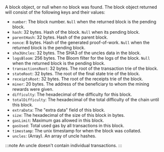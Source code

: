 A block object, or null when no block was found. The block object returned will consist of the following keys and their values:

- `number`: The block number. `Null` when the returned block is the pending block.
- `hash`: 32 bytes. Hash of the block. `Null` when its pending block.
- `parentHash`: 32 bytes. Hash of the parent block.
- `nonce`: 8 bytes. Hash of the generated proof-of-work. `Null` when the returned block is the pending block.
- `sha3Uncles`: 32 bytes. The SHA3 of the uncles data in the block.
- `logsBloom`: 256 bytes. The Bloom filter for the logs of the block. `Null` when the returned block is the pending block.
- `transactionsRoot`: 32 bytes. The root of the transaction trie of the block.
- `stateRoot`: 32 bytes. The root of the final state trie of the block.
- `receiptsRoot`: 32 bytes. The root of the receipts trie of the block.
- `miner`: 20 bytes. The address of the beneficiary to whom the mining rewards were given.
- `difficulty`: The hexadecimal of the difficulty for this block.
- `totalDifficulty`: The hexadecimal of the total difficulty of the chain until this block.
- `extraData`: The "extra data" field of this block.
- `size`: The hexadecimal of the size of this block in bytes.
- `gasLimit`: Maximum gas allowed in this block.
- `gasUsed`: Total used gas by all transactions in this block.
- `timestamp`: The unix timestamp for when the block was collated.
- `uncles`: (Array). An array of uncle hashes.

:::note
An uncle doesn't contain individual transactions.
:::
